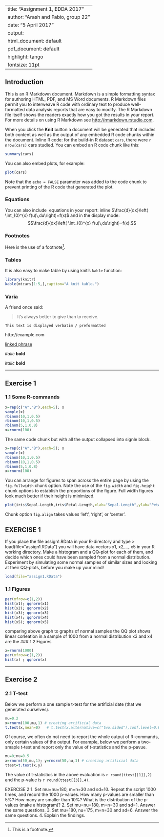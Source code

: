 
---
title: "Assignment 1, EDDA 2017"
author: "Arash and Fabio, group 22"
date: "5 April 2017"
output:
  html_document: default
  pdf_document: default
highlight: tango
fontsize: 11pt
---

## Introduction

This is an R Markdown document. Markdown is a simple formatting syntax for authoring HTML, PDF, and MS Word documents. R Markdown files permit you to interweave R code with ordinary text to produce well-formatted data analysis reports that are easy to modify. The R Markdown file itself shows the readers exactly how you got the results in your report.
For more details on using R Markdown see [http://rmarkdown.rstudio.com](http://rmarkdown.rstudio.com).

When you click the **Knit** button a document will be generated that includes both content as well as the output of any embedded R code chunks within the document. 
Inline R code: for the build-in R dataset `cars`, there were `r nrow(cars)` 
cars studied. You can embed an R code chunk like this:

```r
summary(cars)
```

You can also embed plots, for example:

```r
plot(cars)
```

Note that the `echo = FALSE` parameter was added to the code chunk to prevent printing of the R code that generated the plot.

### Equations

You can also include \LaTeX\ equations in your report:
inline $\frac{d}{dx}\left( \int_{0}^{x} f(u)\,du\right)=f(x)$ and 
in the display mode:
$$\frac{d}{dx}\left( \int_{0}^{x} f(u)\,du\right)=f(x).$$
 
### Footnotes

Here is the use of a footnote^[This is a footnote.]. 

### Tables

It is also easy to make table by using knit's `kable` function:

```r
library(knitr)
kable(mtcars[1:5,],caption="A knit kable.")
```

### Varia

A friend once said:

> It's always better to give
> than to receive.

```
This text is displayed verbatim / preformatted
```
http://example.com

[linked phrase](http://example.com)

*italic*   **bold**

_italic_   __bold__

***

## Exercise 1

### 1.1 Some R-commands

```r
x=rep(c("A","B"),each=5); x
sample(x)
rbinom(10,1,0.5)
rbinom(10,1,0.5)
rbinom(5,1,0.8)
x=rnorm(100)
```

The same code chunk but with all the output collapsed into signle block.

```r
x=rep(c("A","B"),each=5); x
sample(x)
rbinom(10,1,0.5)
rbinom(10,1,0.5)
rbinom(5,1,0.8)
x=rnorm(100)
```




You can arrange for figures to span across the entire page by using 
the `fig.fullwidth` chunk option. Note the use of the `fig.width` and 
`fig.height` chunk options to establish the proportions of the figure. 
Full width figures look much better if their height is minimized.

```r
plot(iris$Sepal.Length,iris$Petal.Length,xlab="Sepal.Length",ylab="Petal.Length")
```

Chunk option `fig.align`  takes values 'left', 'right', or 'center'.


## EXERCISE 1
If you place the file assign1.RData in your R-directory and type
> load(file="assign1.RData")
you will have data vectors x1, x2,..., x5 in your R working directory. Make a histogram and a QQ-plot for each of them, and decide which ones could have been sampled from a normal distribution. Experiment by simulating some normal samples of similar sizes and looking at their QQ-plots, before you make up your mind!

```r
load(file="assign1.RData")

```
### 1.1 Figures
```r
par(mfrow=c(1,2))
hist(x1); qqnorm(x1)
hist(x2); qqnorm(x2)
hist(x3); qqnorm(x3)
hist(x4); qqnorm(x4)
hist(x5); qqnorm(x5)
```
comparing above graph to graphs of normal samples
the QQ plot shows linear corleation in a sample of 1000 from a normal distribution 
x3 and x4 are the 
### 1.2 Figures
```r
x=rnorm(1000)
par(mfrow=c(1,2))
hist(x) ; qqnorm(x)
```
***

## Exercise 2

### 2.1 T-test

Below we perform a one sample t-test for the artificial date 
(that we generated ourselves).

```r
mu=0.2
x=rnorm(100,mu,1) # creating artificial data
t.test(x,mean=0)   # t.test(x,alternative=c("two.sided"),conf.level=0.95,mu=10)
```

 
Of course, we often do not need to report the whole output of R-commands, only certain
values of the output. For example, below we perform a two-smaple t-test and report 
only the value of t-statistics and the p-pavue.

```r
mu=0;nu=0.5
x=rnorm(50,mu,1); y=rnorm(50,nu,1) # creating artificial data
ttest=t.test(x,y) 
```

The value of t-statistics in the above evaluation is  `r round(ttest[[1]],2)` and the p-value is `r round(ttest[[3]],4)`.
  




EXERCISE 2
1. Set mu=nu=180, m=n=30 and sd=10. Repeat the script 1000 times, and record the 1000 p-values. How many p-values are smaller than 5%? How many are smaller than 10%? What is the distribution of the p-values (make a histogram)?
2. Set mu=nu=180, m=n=30 and sd=1. Answer the same questions.
3. Set mu=180, nu=175, m=n=30 and sd=6. Answer the same questions.
4. Explain the findings.